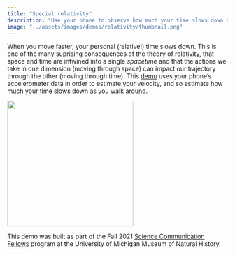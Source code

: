 ```yaml
---
title: "Special relativity"
description: "Use your phone to observe how much your time slows down as you move around"
image: "../assets/images/demos/relativity/thumbnail.png"
---
```


When you move faster, your personal (relative!) time slows down. This is one of the many suprising consequences of the theory of relativity, that space and time are intwined into a single *spacetime* and that the actions we take in one dimension (moving through space) can impact our trajectory through the other (moving through time). This [demo](https://www.wikiguess.io/demo) uses your phone's accelerometer data in order to estimate your velocity, and so estimate how much your time slows down as you walk around. 

![](../assets/images/demos/relativity/thumbnail.png){width=3in}

This demo was built as part of the Fall 2021 [Science Communication Fellows](https://lsa.umich.edu/ummnh/u-m-community/u-m-faculty/science-communication-fellows.html) program at the University of Michigan Museum of Natural History. 

<!--- Should migrate the demo over to this page --->
